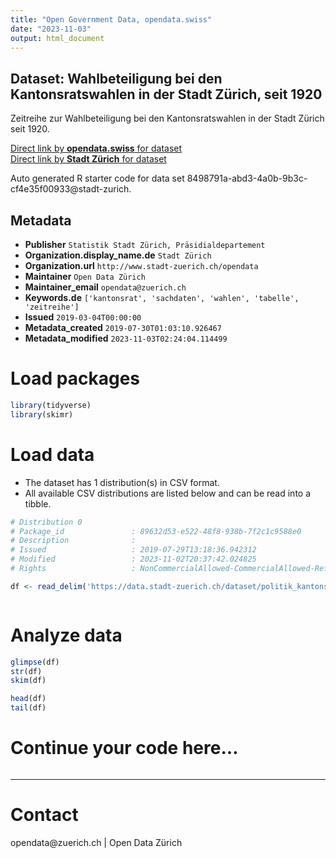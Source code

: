 ```yaml
---
title: "Open Government Data, opendata.swiss"
date: "2023-11-03"
output: html_document
---
```


## Dataset: Wahlbeteiligung bei den Kantonsratswahlen in der Stadt Zürich, seit 1920

Zeitreihe zur Wahlbeteiligung bei den Kantonsratswahlen in der Stadt Zürich seit 1920.



[Direct link by **opendata.swiss** for dataset](https://opendata.swiss/de/dataset/wahlbeteiligung-bei-den-kantonsratswahlen-in-der-stadt-zurich-seit-19201)<br>
[Direct link by **Stadt Zürich** for dataset](https://data.stadt-zuerich.ch/dataset/politik_kantonsratswahlen_wahlbeteiligung_seit1920_od7024)

Auto generated R starter code for data set 8498791a-abd3-4a0b-9b3c-cf4e35f00933@stadt-zurich.

## Metadata

- **Publisher** `Statistik Stadt Zürich, Präsidialdepartement`
- **Organization.display_name.de** `Stadt Zürich`
- **Organization.url** `http://www.stadt-zuerich.ch/opendata`
- **Maintainer** `Open Data Zürich`
- **Maintainer_email** `opendata@zuerich.ch`
- **Keywords.de** `['kantonsrat', 'sachdaten', 'wahlen', 'tabelle', 'zeitreihe']`
- **Issued** `2019-03-04T00:00:00`
- **Metadata_created** `2019-07-30T01:03:10.926467`
- **Metadata_modified** `2023-11-03T02:24:04.114499`


# Load packages

```r

library(tidyverse)
library(skimr)

```

# Load data

-   The dataset has 1 distribution(s) in CSV format.
-   All available CSV distributions are listed below and can be read into a tibble.

```r

# Distribution 0
# Package_id               : 89632d53-e522-48f8-938b-7f2c1c9588e0
# Description              : 
# Issued                   : 2019-07-29T13:18:36.942312
# Modified                 : 2023-11-02T20:37:42.024825
# Rights                   : NonCommercialAllowed-CommercialAllowed-ReferenceNotRequired

df <- read_delim('https://data.stadt-zuerich.ch/dataset/politik_kantonsratswahlen_wahlbeteiligung_seit1920_od7024/download/POL702OD7024.csv')



```

# Analyze data

```r

glimpse(df)
str(df)
skim(df)

head(df)
tail(df)

```

# Continue your code here...

```r

```

------------------------------------------------------------------------

# Contact

opendata@zuerich.ch | Open Data Zürich
